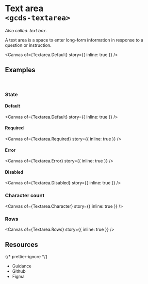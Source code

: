 
<Meta of={Textarea} name="Overview" />

# Text area<br/>`<gcds-textarea>`

_Also called: text box._

A text area is a space to enter long-form information in response to a question or instruction.

<Canvas of={Textarea.Default} story={{ inline: true }} />

## Examples

<br />

### State

#### Default

<Canvas of={Textarea.Default} story={{ inline: true }} />

#### Required

<Canvas of={Textarea.Required} story={{ inline: true }} />

#### Error

<Canvas of={Textarea.Error} story={{ inline: true }} />

#### Disabled

<Canvas of={Textarea.Disabled} story={{ inline: true }} />

### Character count

<Canvas of={Textarea.Character} story={{ inline: true }} />

### Rows

<Canvas of={Textarea.Rows} story={{ inline: true }} />

## Resources

{/* prettier-ignore */}
<ul>
  <li>
    <gcds-button type="link" button-style="text-only" href="https://design-system.alpha.canada.ca/en/components/textarea/" target="_blank">Guidance</gcds-button>
  </li>
  <li>
    <gcds-button type="link" button-style="text-only" href="https://github.com/cds-snc/gcds-components/tree/main/packages/web/src/components/gcds-textarea" target="_blank">Github</gcds-button>
  </li>
  <li>
    <gcds-button type="link" button-style="text-only" href="https://www.figma.com/file/mh2maMG2NBtk41k1O1UGHV/Canadian-Digital-Service%E2%80%A8---GC-Design-System?type=design&node-id=3-599&mode=design&t=QAnscflvCekHDxMd-0" target="_blank">Figma</gcds-button>
  </li>
</ul>
